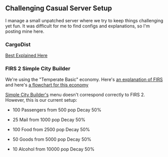 ==Challenging Casual Server Setup==

I manage a small unpatched server where we try to keep things challenging yet fun. It was difficult for me to find configs and explanations, so I'm posting mine here.

===CargoDist===

[[en/Manual/Passenger and cargo distribution|Best Explained Here]]

===FIRS 2 Simple City Builder===

We're using the "Temperate Basic" economy. Here's [http://bundles.openttdcoop.org/firs/releases/LATEST/docs/html/get_started.html#firs-gameplay an explanation of FIRS] and here's [http://bundles.openttdcoop.org/firs/releases/LATEST/docs/html/temperate_basic.dot.svg a flowchart for this economy]

[http://www.novapolis.net/downloads Simple City Builder's] menu doesn't correspond correctly to FIRS 2. However, this is our current setup:

* 100 Passengers from 500 pop Decay 50%

* 25 Mail from 1000 pop Decay 50%

* 100 Food from 2500 pop Decay 50%

* 50 Goods from 5000 pop Decay 50%

* 10 Alcohol from 10000 pop Decay 50%